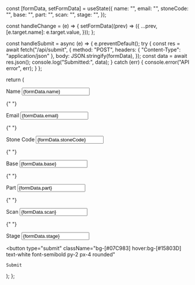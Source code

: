 
  const [formData, setFormData] = useState({
    name: "",
    email: "",
    stoneCode: "",
    base: "",
    part: "",
    scan: "",
    stage: "",
  });

const handleChange = (e) => {
setFormData((prev) => ({
...prev,
[e.target.name]: e.target.value,
}));
};

const handleSubmit = async (e) => {
e.preventDefault();
try {
const res = await fetch("/api/submit", {
method: "POST",
headers: { "Content-Type": "application/json" },
body: JSON.stringify(formData),
});
const data = await res.json();
console.log("Submitted:", data);
} catch (err) {
console.error("API error", err);
}
};

return (

<form
  onSubmit={handleSubmit}
  className="space-y-4  p-6 rounded-xl shadow-md max-w-xl mx-auto"
>
  <div className="flex flex-col">
    <label htmlFor="name" className="mb-1 text-sm font-medium text-[#15803D]">
      Name
    </label>
    <input
      id="name"
      name="name"
      value={formData.name}
      onChange={handleChange}
      placeholder="Enter Name"
      className="border border-[#07C983] rounded-md px-3 py-2 focus:outline-none focus:ring-2 focus:ring-[#00FF6F]"
    />
  </div>

{" "}

<div className="flex flex-col">
  <label htmlFor="email" className="mb-1 text-sm font-medium text-[#15803D]">
    Email
  </label>
  <input
    id="email"
    name="email"
    value={formData.email}
    onChange={handleChange}
    placeholder="Enter Email"
    className="border border-[#07C983] rounded-md px-3 py-2 focus:outline-none focus:ring-2 focus:ring-[#00FF6F]"
  />
</div>

{" "}

<div className="flex flex-col">
  <label
    htmlFor="stoneCode"
    className="mb-1 text-sm font-medium text-[#15803D]"
  >
    Stone Code
  </label>
  <input
    id="stoneCode"
    name="stoneCode"
    value={formData.stoneCode}
    onChange={handleChange}
    placeholder="Enter Stone Code"
    className="border border-[#07C983] rounded-md px-3 py-2 focus:outline-none focus:ring-2 focus:ring-[#00FF6F]"
  />
</div>

{" "}

<div className="flex flex-col">
  <label htmlFor="base" className="mb-1 text-sm font-medium text-[#15803D]">
    Base
  </label>
  <input
    id="base"
    name="base"
    value={formData.base}
    onChange={handleChange}
    placeholder="Enter Base"
    className="border border-[#07C983] rounded-md px-3 py-2 focus:outline-none focus:ring-2 focus:ring-[#00FF6F]"
  />
</div>

{" "}

<div className="flex flex-col">
  <label htmlFor="part" className="mb-1 text-sm font-medium text-[#15803D]">
    Part
  </label>
  <input
    id="part"
    name="part"
    value={formData.part}
    onChange={handleChange}
    placeholder="Enter Part"
    className="border border-[#07C983] rounded-md px-3 py-2 focus:outline-none focus:ring-2 focus:ring-[#00FF6F]"
  />
</div>

{" "}

<div className="flex flex-col">
  <label htmlFor="scan" className="mb-1 text-sm font-medium text-[#15803D]">
    Scan
  </label>
  <input
    id="scan"
    name="scan"
    value={formData.scan}
    onChange={handleChange}
    placeholder="Enter Scan"
    className="border border-[#07C983] rounded-md px-3 py-2 focus:outline-none focus:ring-2 focus:ring-[#00FF6F]"
  />
</div>

{" "}

<div className="flex flex-col">
  <label htmlFor="stage" className="mb-1 text-sm font-medium text-[#15803D]">
    Stage
  </label>
  <input
    id="stage"
    name="stage"
    value={formData.stage}
    onChange={handleChange}
    placeholder="Enter Stage"
    className="border border-[#07C983] rounded-md px-3 py-2 focus:outline-none focus:ring-2 focus:ring-[#00FF6F]"
  />
</div>

  <button
    type="submit"
    className="bg-[#07C983] hover:bg-[#15803D] text-white font-semibold py-2 px-4 rounded"
  >
    Submit
  </button>
</form>

);
};
